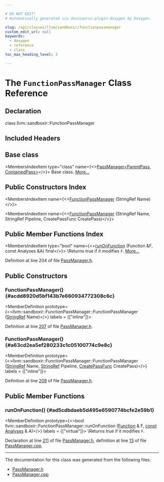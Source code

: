 ```yaml
---

# DO NOT EDIT!
# Automatically generated via docusaurus-plugin-doxygen by Doxygen.

slug: /api/classes/llvm/sandboxir/functionpassmanager
custom_edit_url: null
keywords:
  - doxygen
  - reference
  - class
toc_max_heading_level: 3

---
```





# The `FunctionPassManager` Class Reference

<DoxygenPage pluginConfig={pluginConfig}>



## Declaration

<CodeBlock>class llvm::sandboxir::FunctionPassManager</CodeBlock>

## Included Headers

<IncludesList>
<IncludesListItem
  filePath="llvm/SandboxIR/PassManager.h"
  permalink="/docs/api/files/include/include/llvm/include/llvm/sandboxir/passmanager-h"
  isLocal="true" />
</IncludesList>

## Base class

<MembersIndex>

<MembersIndexItem
  type="class"
  name={<><a href="/docs/api/classes/llvm/sandboxir/passmanager">PassManager&lt;ParentPass, ContainedPass&gt;</a></>}>
Base class. <a href="/docs/api/classes/llvm/sandboxir/passmanager/#details">More...</a>
</MembersIndexItem>

</MembersIndex>

## Public Constructors Index

<MembersIndex>

<MembersIndexItem
  name={<><a href="#acdd8920d5bf143b7e660934772308c6c">FunctionPassManager</a> (StringRef Name)</>}>
</MembersIndexItem>

<MembersIndexItem
  name={<><a href="#a63cd2ea5ef280233c1c05100774c9e8c">FunctionPassManager</a> (StringRef Name, StringRef Pipeline, CreatePassFunc CreatePass)</>}>
</MembersIndexItem>

</MembersIndex>

## Public Member Functions Index

<MembersIndex>

<MembersIndexItem
  type="bool"
  name={<><a href="#ad5cdbdaeb5d495e6590774bcfe2e59b1">runOnFunction</a> (Function &amp;F, const Analyses &amp;A) final</>}>
\\Returns true if it modifies <code>F</code>. <a href="#ad5cdbdaeb5d495e6590774bcfe2e59b1">More...</a>
</MembersIndexItem>

</MembersIndex>


Definition at line 204 of file <a href="/docs/api/files/include/include/llvm/include/llvm/sandboxir/passmanager-h">PassManager.h</a>.

<SectionDefinition>

## Public Constructors

### FunctionPassManager() {#acdd8920d5bf143b7e660934772308c6c}

<MemberDefinition
  prototype={<>llvm::sandboxir::FunctionPassManager::FunctionPassManager (<a href="/docs/api/classes/llvm/stringref">StringRef</a> Name)</>}
  labels = {["inline"]}>

Definition at line <a href="/docs/api/files/include/include/llvm/include/llvm/sandboxir/passmanager-h/#l00207">207</a> of file <a href="/docs/api/files/include/include/llvm/include/llvm/sandboxir/passmanager-h">PassManager.h</a>.
</MemberDefinition>

### FunctionPassManager() {#a63cd2ea5ef280233c1c05100774c9e8c}

<MemberDefinition
  prototype={<>llvm::sandboxir::FunctionPassManager::FunctionPassManager (<a href="/docs/api/classes/llvm/stringref">StringRef</a> Name, <a href="/docs/api/classes/llvm/stringref">StringRef</a> Pipeline, <a href="/docs/api/classes/llvm/sandboxir/passmanager/#a49776eae204190a6aeb2bae228f7d938">CreatePassFunc</a> CreatePass)</>}
  labels = {["inline"]}>

Definition at line <a href="/docs/api/files/include/include/llvm/include/llvm/sandboxir/passmanager-h/#l00208">208</a> of file <a href="/docs/api/files/include/include/llvm/include/llvm/sandboxir/passmanager-h">PassManager.h</a>.
</MemberDefinition>

</SectionDefinition>

<SectionDefinition>

## Public Member Functions

### runOnFunction() {#ad5cdbdaeb5d495e6590774bcfe2e59b1}

<MemberDefinition
  prototype={<>bool llvm::sandboxir::FunctionPassManager::runOnFunction (<a href="/docs/api/classes/llvm/sandboxir/function">Function</a> &amp; F, <a href="/docs/api/files/lib/lib/target/lib/target/aarch64/aarch64promoteconstant-cpp/#a90f8350fecae261c25be85d38b451bff">const</a> <a href="/docs/api/classes/llvm/sandboxir/analyses">Analyses</a> &amp; A)</>}
  labels = {["virtual"]}>
\\Returns true if it modifies <code>F</code>.

Declaration at line <a href="/docs/api/files/include/include/llvm/include/llvm/sandboxir/passmanager-h/#l00211">211</a> of file <a href="/docs/api/files/include/include/llvm/include/llvm/sandboxir/passmanager-h">PassManager.h</a>, definition at line <a href="/docs/api/files/lib/lib/sandboxir/passmanager-cpp/#l00013">13</a> of file <a href="/docs/api/files/lib/lib/sandboxir/passmanager-cpp">PassManager.cpp</a>.
</MemberDefinition>

</SectionDefinition>

<hr/>

The documentation for this class was generated from the following files:

<ul>
<li><a href="/docs/api/files/include/include/llvm/include/llvm/sandboxir/passmanager-h">PassManager.h</a></li>
<li><a href="/docs/api/files/lib/lib/sandboxir/passmanager-cpp">PassManager.cpp</a></li>
</ul>

</DoxygenPage>
